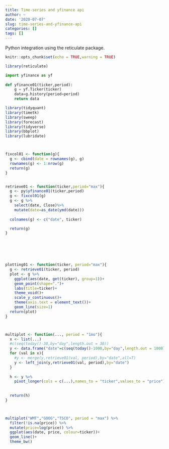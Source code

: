 ```yaml
---
title: Time-series and yfinance api
author: ~
date: '2020-07-07'
slug: time-series-and-yfinance-api
categories: []
tags: []
---
```


Python integration using the reticulate package.

```r
knitr::opts_chunk$set(echo = TRUE,warning = TRUE)
```


```r
library(reticulate)
```



```python
import yfinance as yf
    
def yfinance01(ticker,period):
    g = yf.Ticker(ticker)
    data=g.history(period=period)
    return data

```



```r
library(tidyquant)
library(timetk)
library(sweep)
library(forecast)
library(tidyverse)
library(bbplot)
library(lubridate)



fixcol01 <- function(g){
  g <- cbind(date = rownames(g), g)
  rownames(g) <- 1:nrow(g)
  return(g)
}


retrieve01 <- function(ticker,period="max"){
  g <- py$yfinance01(ticker,period)
  g <- fixcol01(g)
  g <- g %>% 
    select(date, Close)%>% 
    mutate(date=as_date(ymd(date)))
  
  colnames(g) <- c("date", ticker)

  return(g)
}




  

plotting01 <- function(ticker, period="max"){
  g <- retrieve01(ticker, period)
  plot <- g %>%  
    ggplot(aes(date, get(ticker), group=1))+
    geom_point(shape=".")+
    labs(title=ticker)+
    theme_void()+
    scale_y_continuous()+
    theme(axis.text = element_text())+
    geom_line(size=1)
  return(plot)
}



multiplot <- function(..., period = "1mo"){
  x <- list(...)
  #c(seq(today()-30,by="day",length.out = 30))
  y <- data.frame("date"=c(seq(today()-1000,by="day",length.out = 1000)))
  for (val in x){
    #y <- merge(y,retrieve01(val, period),by="date",all=T)
    y <- left_join(y,retrieve01(val, period),by="date")
  }
  
  h <- y %>%
    pivot_longer(cols = c(...),names_to = "ticker",values_to = "price")
    
  
  return(h)
}



multiplot("WMT","GOOG","TSCO", period = "max") %>% 
  filter(!is.na(price)) %>% 
  mutate(price=log(price)) %>% 
  ggplot(aes(date, price, colour=ticker))+
  geom_line()+
  theme_bw()





```


